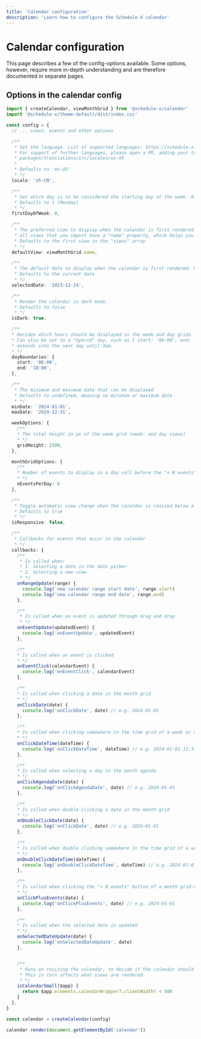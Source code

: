 ```yaml
---
title: 'Calendar configuration'
description: 'Learn how to configure the Schedule-X calendar'
---
```


# Calendar configuration

This page describes a few of the config-options available. Some options, however, require more
in-depth understanding and are therefore documented in separate pages.

## Options in the calendar config

```ts
import { createCalendar, viewMonthGrid } from '@schedule-x/calendar'
import '@schedule-x/theme-default/dist/index.css'

const config = {
  // ... views, events and other options

  /**
   * Set the language. List of supported languages: https://schedule-x.dev/docs/calendar/supported-languages
   * For support of further languages, please open a PR, adding your translations under the folder:
   * packages/translations/src/locales/xx-XX
   *
   * Defaults to 'en-US'
   * */
  locale: 'zh-CN',

  /**
   * Set which day is to be considered the starting day of the week. 0 = Sunday, 1 = Monday, (...other days) 6 = Saturday
   * Defaults to 1 (Monday)
   * */
  firstDayOfWeek: 0,

  /**
   * The preferred view to display when the calendar is first rendered.
   * all views that you import have a "name" property, which helps you identify them.
   * Defaults to the first view in the "views" array
   * */
  defaultView: viewMonthGrid.name,

  /**
   * The default date to display when the calendar is first rendered. Only accepts YYYY-MM-DD format.
   * Defaults to the current date
   * */
  selectedDate: '2023-12-24',

  /**
   * Render the calendar in dark mode.
   * Defaults to false
   * */
  isDark: true,

  /**
  * Decides which hours should be displayed in the week and day grids. Defaults to midnight - midnight (a full day)
  * Can also be set to a "hybrid" day, such as { start: '06:00', end: '03:00' }, meaning each day starts at 6am but
  * extends into the next day until 3am.
  * */
  dayBoundaries: {
    start: '06:00',
    end: '18:00',
  },

  /**
   * The minimum and maximum date that can be displayed
   * Defaults to undefined, meaning no minimum or maximum date
   * */
  minDate: '2024-01-01',
  maxDate: '2024-12-31',

  weekOptions: {
    /**
    * The total height in px of the week grid (week- and day views)
    * */
    gridHeight: 2500,
  },

  monthGridOptions: {
    /**
    * Number of events to display in a day cell before the "+ N events" button is shown
    * */
    nEventsPerDay: 8
  },

  /**
   * Toggle automatic view change when the calendar is resized below a certain width breakpoint.
   * Defaults to true
   * */
  isResponsive: false,

  /**
   * Callbacks for events that occur in the calendar
   * */
  callbacks: {
    /**
     * Is called when:
     * 1. Selecting a date in the date picker
     * 2. Selecting a new view
     * */
    onRangeUpdate(range) {
      console.log('new calendar range start date', range.start)
      console.log('new calendar range end date', range.end)
    },

    /**
     * Is called when an event is updated through drag and drop
     * */
    onEventUpdate(updatedEvent) {
      console.log('onEventUpdate', updatedEvent)
    },

    /**
    * Is called when an event is clicked
    * */
    onEventClick(calendarEvent) {
      console.log('onEventClick', calendarEvent)
    },

    /**
    * Is called when clicking a date in the month grid
    * */
    onClickDate(date) {
      console.log('onClickDate', date) // e.g. 2024-01-01
    },

    /**
    * Is called when clicking somewhere in the time grid of a week or day view
    * */
    onClickDateTime(dateTime) {
      console.log('onClickDateTime', dateTime) // e.g. 2024-01-01 12:37
    },

    /**
    * Is called when selecting a day in the month agenda
    * */
    onClickAgendaDate(date) {
      console.log('onClickAgendaDate', date) // e.g. 2024-01-01
    },

    /**
    * Is called when double clicking a date in the month grid
    * */
    onDoubleClickDate(date) {
      console.log('onClickDate', date) // e.g. 2024-01-01
    },

    /**
    * Is called when double clicking somewhere in the time grid of a week or day view
    * */
    onDoubleClickDateTime(dateTime) {
      console.log('onDoubleClickDateTime', dateTime) // e.g. 2024-01-01 12:37
    },

    /**
    * Is called when clicking the "+ N events" button of a month grid-day
    * */
    onClickPlusEvents(date) {
      console.log('onClickPlusEvents', date) // e.g. 2024-01-01
    },

    /**
    * Is called when the selected date is updated
    * */
    onSelectedDateUpdate(date) {
      console.log('onSelectedDateUpdate', date)
    },


    /**
     * Runs on resizing the calendar, to decide if the calendar should be small or not.
     * This in turn affects what views are rendered.
     * */
    isCalendarSmall($app) {
      return $app.elements.calendarWrapper?.clientWidth! < 500
    }
  },
}

const calendar = createCalendar(config)

calendar.render(document.getElementById('calendar'))
```

